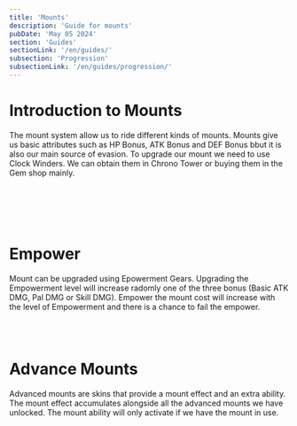 ```yaml
---
title: 'Mounts'
description: 'Guide for mounts'
pubDate: 'May 05 2024'
section: 'Guides'
sectionLink: '/en/guides/'
subsection: 'Progression'
subsectionLink: '/en/guides/progression/'
---
```



# Introduction to Mounts
The mount system allow us to ride different kinds of mounts. 
Mounts give us basic attributes such as HP Bonus, ATK Bonus and DEF Bonus bbut it is also our main source of evasion. 
To upgrade our mount we need to use Clock Winders. We can obtain them in Chrono Tower or buying them in the Gem shop mainly.


<br/>
<br/>

<div class="grid grid-cols-12 gap-x-5 md:gap-x-6 lg:gap-x-7.5 gap-y-16">
    <div class="col-span-full md:col-span-7 md:pr-[38px] lg:pr-[50px] xl:pr-[70px]">
        <MountTiersTable />
    </div>
    <div class="col-span-full md:col-span-5">
        <MountTierDetailTable />
    </div>
</div>


<br/>
<br/>


# Empower
Mount can be upgraded using Epowerment Gears. Upgrading the Empowerment level will increase radomly one of the three bonus (Basic ATK DMG, Pal DMG or Skill DMG).
Empower the mount cost will increase with the level of Empowerment and there is a chance to fail the empower.

<br/>
<br/>


# Advance Mounts
Advanced mounts are skins that provide a mount effect and an extra ability.
The mount effect accumulates alongside all the advanced mounts we have unlocked.
The mount ability will only activate if we have the mount in use.

<br/>

<ItemImageTable type='mount'/>
